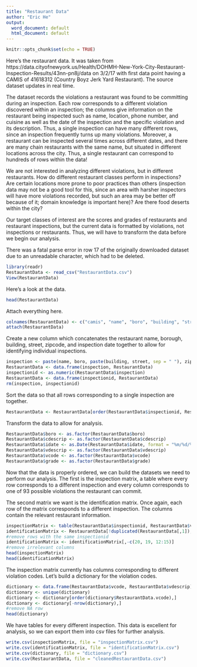 ```yaml
---
title: "Restaurant Data"
author: "Eric He"
output:
  word_document: default
  html_document: default
---
```


```r
knitr::opts_chunk$set(echo = TRUE)
```

Here's the restaurant data. It was taken from https://data.cityofnewyork.us/Health/DOHMH-New-York-City-Restaurant-Inspection-Results/43nn-pn8j/data on 3/2/17 with first data point having a CAMIS of 41618312 (Country Boyz Jerk Yard Restaurant).
The source dataset updates in real time.

The dataset records the violations a restaurant was found to be committing during an inspection. Each row corresponds to a different violation discovered within an inspection; the columns give information on the restaurant being inspected such as name, location, phone number, and cuisine as well as the date of the inspection and the specific violation and its description. Thus, a single inspection can have many different rows, since an inspection frequently turns up many violations. Moreover, a restaurant can be inspected several times across different dates, and there are many chain restaurants with the same name, but situated in different locations across the city. Thus, a single restaurant can correspond to hundreds of rows within the data!

We are not interested in analyzing different violations, but in different restaurants. How do different restaurant classes perform in inspections? Are certain locations more prone to poor practices than others (inspection data may not be a good tool for this, since an area with harsher inspectors will have more violations recorded, but such an area may be better off because of it; domain knowledge is important here)? Are there food deserts within the city? 

Our target classes of interest are the scores and grades of restaurants and restaurant inspections, but the current data is formatted by violations, not inspections or restaurants. Thus, we will have to transform the data before we begin our analysis.

There was a fatal parse error in row 17 of the originally downloaded dataset due to an unreadable character, which had to be deleted.

```r
library(readr)
RestaurantData <- read_csv("RestaurantData.csv")
View(RestaurantData)
```

Here's a look at the data.

```r
head(RestaurantData)
```

Attach everything here.

```r
colnames(RestaurantData) <- c("camis", "name", "boro", "building", "street", "zipcode", "phone", "cdescrip", "idate", "action", "vcode", "vdescrip", "flag", "score", "grade", "gdate", "rdate", "type")
attach(RestaurantData)
```

Create a new column which concatenates the restaurant name, borough, building, street, zipcode, and inspection date together to allow for identifying individual inspections.

```r
inspection <- paste(name, boro, paste(building, street, sep = " "), zipcode, idate, sep = ", ")
RestaurantData <- data.frame(inspection, RestaurantData)
inspectionid <- as.numeric(RestaurantData$inspection)
RestaurantData <- data.frame(inspectionid, RestaurantData)
rm(inspection, inspectionid)
```

Sort the data so that all rows corresponding to a single inspection are together.

```r
RestaurantData <- RestaurantData[order(RestaurantData$inspectionid, RestaurantData$score),]
```

Transform the data to allow for analysis.

```r
RestaurantData$boro <- as.factor(RestaurantData$boro)
RestaurantData$cdescrip <- as.factor(RestaurantData$cdescrip)
RestaurantData$idate <- as.Date(RestaurantData$idate, format = "%m/%d/%y")
RestaurantData$vdescrip <- as.factor(RestaurantData$vdescrip)
RestaurantData$vcode <- as.factor(RestaurantData$vcode)
RestaurantData$grade <- as.factor(RestaurantData$grade)
```

Now that the data is properly ordered, we can build the datasets we need to perform our analysis. The first is the inspection matrix, a table where every row corresponds to a different inspection and every column corresponds to one of 93 possible violations the restaurant can commit.

The second matrix we want is the identification matrix. Once again, each row of the matrix corresponds to a different inspection. The columns contain the relevant restaurant information.

```r
inspectionMatrix <- table(RestaurantData$inspectionid, RestaurantData$vcode)
identificationMatrix <- RestaurantData[!duplicated(RestaurantData[,1]),]
#remove rows with the same inspectionid
identificationMatrix <- identificationMatrix[,-c(20, 19, 12:15)]
#remove irrelevant columns
head(inspectionMatrix)
head(identificationMatrix)
```

The inspection matrix currently has columns corresponding to different violation codes. Let's build a dictionary for the violation codes.

```r
dictionary <- data.frame(RestaurantData$vcode, RestaurantData$vdescrip)
dictionary <- unique(dictionary)
dictionary <- dictionary[order(dictionary$RestaurantData.vcode),]
dictionary <- dictionary[-nrow(dictionary),]
#remove NA row
head(dictionary)
```

We have tables for every different inspection. This data is excellent for analysis, so we can export them into csv files for further analysis.

```r
write.csv(inspectionMatrix, file = "inspectionMatrix.csv")
write.csv(identificationMatrix, file = "identificationMatrix.csv")
write.csv(dictionary, file = "dictionary.csv")
write.csv(RestaurantData, file = "cleanedRestaurantData.csv")
```
